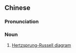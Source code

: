 {{also|赫罗图}}
==Chinese==
{{zh-forms|s=赫罗图}}

===Pronunciation===
{{zh-pron
|m=Hè-Luó tú
|cat=n
}}

===Noun===
{{zh-noun}}

# [[Hertzsprung-Russell diagram]]
